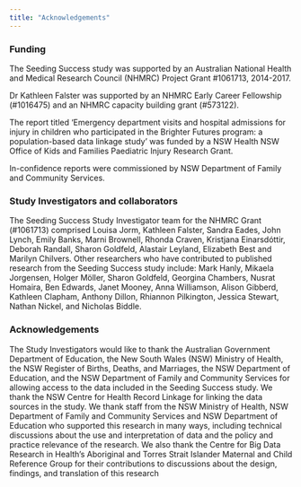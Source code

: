 ```yaml
---
title: "Acknowledgements"
---
```


### Funding
The Seeding Success study was supported by an Australian National Health and Medical Research Council (NHMRC) Project Grant #1061713, 2014-2017.

Dr Kathleen Falster was supported by an NHMRC Early Career Fellowship (#1016475) and an NHMRC capacity building grant (#573122).

The report titled 'Emergency department visits and hospital admissions for injury in children who participated in the Brighter Futures program: a population-based data linkage study' was funded by a NSW Health NSW Office of Kids and Families Paediatric Injury Research Grant.

In-confidence reports were commissioned by NSW Department of Family and Community Services.

### Study Investigators and collaborators

The Seeding Success Study Investigator team for the NHMRC Grant (#1061713) comprised Louisa Jorm, Kathleen Falster, Sandra Eades, John Lynch, Emily Banks, Marni Brownell, Rhonda Craven, Kristjana Einarsdóttir, Deborah Randall, Sharon Goldfeld, Alastair Leyland, Elizabeth Best and Marilyn Chilvers. Other researchers who have contributed to published research from the Seeding Success study include: Mark Hanly, Mikaela Jorgensen, Holger Möller, Sharon Goldfeld, Georgina Chambers, Nusrat Homaira, Ben Edwards, Janet Mooney, Anna Williamson, Alison Gibberd, Kathleen Clapham, Anthony Dillon, Rhiannon Pilkington, Jessica Stewart, Nathan Nickel, and Nicholas Biddle.

### Acknowledgements

The Study Investigators would like to thank the Australian Government Department of Education, the New South Wales (NSW) Ministry of Health, the NSW Register of Births, Deaths, and Marriages, the NSW Department of Education, and the NSW Department of Family and Community Services for allowing access to the data included in the Seeding Success study. We thank the NSW Centre for Health Record Linkage for linking the data sources in the study. We thank staff from the NSW Ministry of Health, NSW Department of Family and Community Services and NSW Department of Education who supported this research in many ways, including technical discussions about the use and interpretation of data and the policy and practice relevance of the research. We also thank the Centre for Big Data Research in Health’s Aboriginal and Torres Strait Islander Maternal and Child Reference Group for their contributions to discussions about the design, findings, and translation of this research
